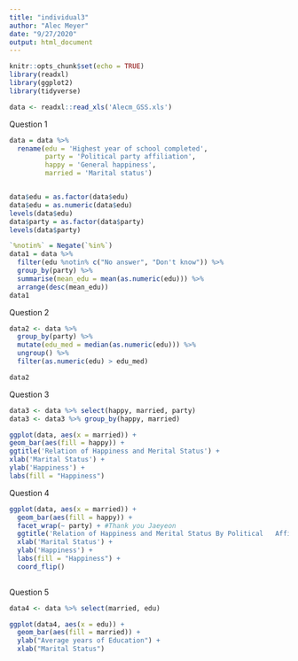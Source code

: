 ```yaml
---
title: "individual3"
author: "Alec Meyer"
date: "9/27/2020"
output: html_document
---
```


```r
knitr::opts_chunk$set(echo = TRUE)
library(readxl)
library(ggplot2)
library(tidyverse)

data <- readxl::read_xls('Alecm_GSS.xls')
```

Question 1<br />
```r
data = data %>% 
  rename(edu = 'Highest year of school completed',
         party = 'Political party affiliation',
         happy = 'General happiness', 
         married = 'Marital status')


data$edu = as.factor(data$edu)
data$edu = as.numeric(data$edu)
levels(data$edu)
data$party = as.factor(data$party)
levels(data$party)

`%notin%` = Negate(`%in%`)
data1 = data %>% 
  filter(edu %notin% c("No answer", "Don't know")) %>%
  group_by(party) %>%
  summarise(mean_edu = mean(as.numeric(edu))) %>%
  arrange(desc(mean_edu))
data1
```

Question 2<br />
```r
data2 <- data %>%
  group_by(party) %>%
  mutate(edu_med = median(as.numeric(edu))) %>%
  ungroup() %>%
  filter(as.numeric(edu) > edu_med)

data2
```

Question 3<br />
```r
data3 <- data %>% select(happy, married, party)
data3 <- data3 %>% group_by(happy, married)

ggplot(data, aes(x = married)) +
geom_bar(aes(fill = happy)) +
ggtitle('Relation of Happiness and Merital Status') +
xlab('Marital Status') +
ylab('Happiness') +
labs(fill = "Happiness")
```

Question 4<br />
```r

ggplot(data, aes(x = married)) +
  geom_bar(aes(fill = happy)) +
  facet_wrap(~ party) + #Thank you Jaeyeon
  ggtitle('Relation of Happiness and Merital Status By Political   Affiliation') +
  xlab('Marital Status') +
  ylab('Happiness') +
  labs(fill = "Happiness") + 
  coord_flip()
 
```

Question 5<br />
```r
data4 <- data %>% select(married, edu)

ggplot(data4, aes(x = edu)) + 
  geom_bar(aes(fill = married)) + 
  ylab("Average years of Education") +
  xlab("Marital Status")
```

